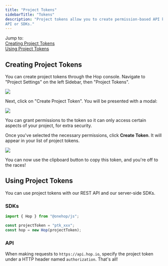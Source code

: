 ```yaml
---
title: "Project Tokens"
sidebarTitle: "Tokens"
description: "Project tokens allow you to create permission-based API keys to use with the Hop
API or SDKs."
---
```


Jump to:<br/> [Creating Project Tokens](#creating-project-tokens)<br/>
[Using Project Tokens](#using-project-tokens)

## Creating Project Tokens

You can create project tokens through the Hop console. Navigate to "Project
Settings" on the left Sidebar, then "Project Tokens".

![](/images/hop-ptk-demo-1.webp)

Next, click on "Create Project Token". You will be presented with a modal:

![](/images/hop-ptk-demo-2.webp)

You can grant permissions to the token so it can only access certain aspects of
your project, for extra security.

Once you've selected the necessary permissions, click **Create Token**. It will
appear in your list of project tokens.

![](/images/hop-ptk-demo-3.webp)

You can now use the clipboard button to copy this token, and you're off to the
races!

## Using Project Tokens

You can use project tokens with our REST API and our server-side SDKs.

### SDKs

```ts
import { Hop } from "@onehop/js";

const projectToken = "ptk_xxx";
const hop = new Hop(projectToken);
```

### API

When making requests to `https://api.hop.io`, specify the project token under a
HTTP header named `authorization`. That's all!
